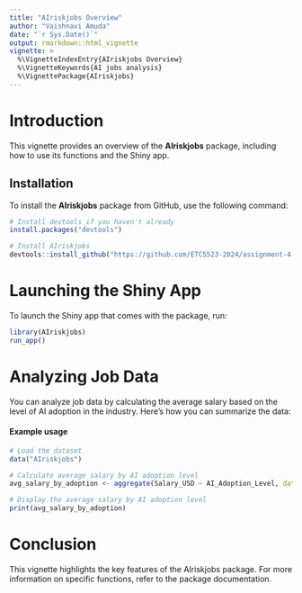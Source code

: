 ```yaml
---
title: "AIriskjobs Overview"
author: "Vaishnavi Amuda"
date: "`r Sys.Date()`"
output: rmarkdown::html_vignette
vignette: >
  %\VignetteIndexEntry{AIriskjobs Overview}
  %\VignetteKeywords{AI jobs analysis}
  %\VignettePackage{AIriskjobs}
---
```


# Introduction
This vignette provides an overview of the **AIriskjobs** package, including how to use its functions and the Shiny app.

## Installation
To install the **AIriskjobs** package from GitHub, use the following command:

```r
# Install devtools if you haven't already
install.packages("devtools")

# Install AIriskjobs
devtools::install_github("https://github.com/ETC5523-2024/assignment-4-packages-and-shiny-apps-Vaishhh125/AIriskjobs")  

```

# Launching the Shiny App

To launch the Shiny app that comes with the package, run:

```r
library(AIriskjobs)
run_app()  
```

# Analyzing Job Data

You can analyze job data by calculating the average salary based on the level of AI adoption in the industry. Here’s how you can summarize the data:

#### Example usage

```r
# Load the dataset
data("AIriskjobs")

# Calculate average salary by AI adoption level
avg_salary_by_adoption <- aggregate(Salary_USD ~ AI_Adoption_Level, data = AIriskjobs, FUN = mean)

# Display the average salary by AI adoption level
print(avg_salary_by_adoption)

```


# Conclusion

This vignette highlights the key features of the AIriskjobs package. For more information on specific functions, refer to the package documentation.














